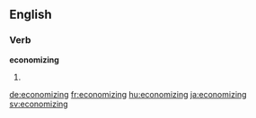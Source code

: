 ==English==

===Verb===
'''economizing'''

# {{present participle of|economize}}

[[de:economizing]]
[[fr:economizing]]
[[hu:economizing]]
[[ja:economizing]]
[[sv:economizing]]